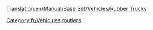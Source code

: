 [[Translation:en/Manual/Base Set/Vehicles/Rubber Trucks]]

{{fr/Vehicule routier|nom      = Camion de caoutchouc Balogh
  |img      = Balogh_Rubber_Truck.png
  |prix     = 4 797£ (9 594$)
  |vitesse  = 48 km/h (30 mph)
  |annualite= 421£ (842$)
  |design   = 1936
  |vie      = 15
  |capacite = 17000 litres de caoutchouc
}}
{{fr/Vehicule routier|nom      = Camion de caoutchouc Uhl
  |img      = Uhl_Rubber_Truck.png
  |prix     = 6 027£ (12 054$)
  |vitesse  = 88 km/h (55 mph)
  |annualite= 787£ (1 574$)
  |design   = 1977
  |vie      = 15
  |capacite = 19000 litres de caoutchouc
}}
{{fr/Vehicule routier|nom      = Camion de caoutchouc RMT
  |img      = RMT_Rubber_Truck.png
  |prix     = 6 437£ (12 874$)
  |vitesse  = 112 km/h (70 mph)
  |annualite= 1 125£ (2 250$)
  |design   = 2011
  |vie      = 15
  |capacite = 22000 litres de caoutchouc
}}

[[Category:fr/Véhicules routiers]]